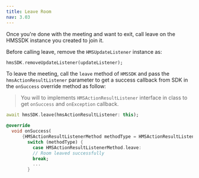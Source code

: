 ```yaml
---
title: Leave Room
nav: 3.03
---
```


Once you're done with the meeting and want to exit, call leave on the HMSSDK instance you created to join it.


Before calling leave, remove the `HMSUpdateListener` instance as:
```dart
hmsSDK.removeUpdateListener(updateListener);
```

To leave the meeting, call the `leave` method of `HMSSDK` and pass the `hmsActionResultListener` parameter to get a success callback from SDK in the `onSuccess` override method as follow:

> You will to implements `HMSActionResultListener` interface in class to get `onSuccess` and `onException` callback.

```dart
await hmsSDK.leave(hmsActionResultListener: this);

@override
  void onSuccess(
      {HMSActionResultListenerMethod methodType = HMSActionResultListenerMethod.unknown, Map<String, dynamic>? arguments}) {
        switch (methodType) {
          case HMSActionResultListenerMethod.leave:
          // Room leaved successfully
          break;
          ...
        }
```
